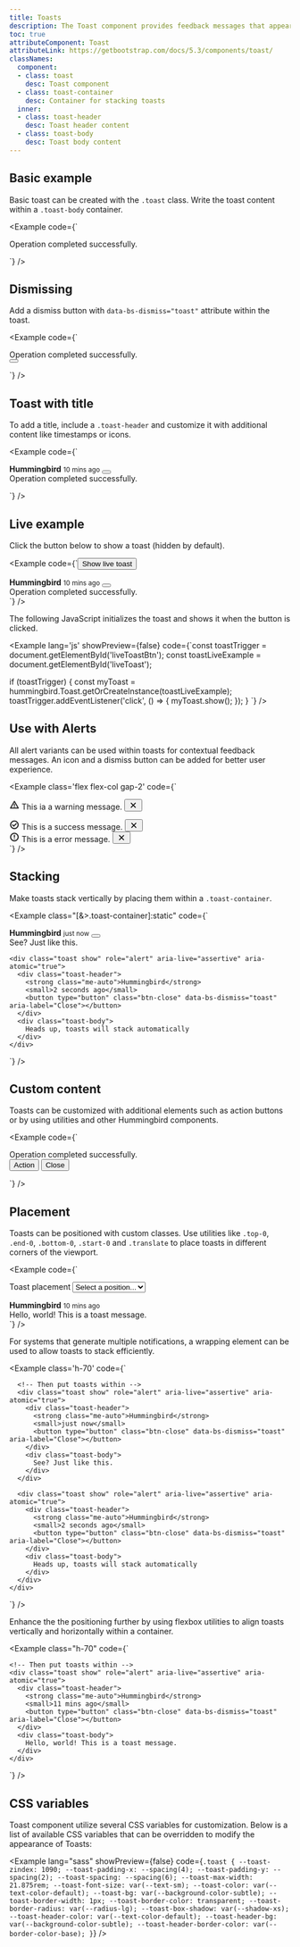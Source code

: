 ```yaml
---
title: Toasts
description: The Toast component provides feedback messages that appear temporarily at the edge of the viewport. They can display success, warning, error, or informational states using flexible styles.
toc: true
attributeComponent: Toast
attributeLink: https://getbootstrap.com/docs/5.3/components/toast/
classNames:
  component:
  - class: toast
    desc: Toast component
  - class: toast-container
    desc: Container for stacking toasts
  inner:
  - class: toast-header
    desc: Toast header content
  - class: toast-body
    desc: Toast body content
---
```


## Basic example

Basic toast can be created with the `.toast` class. Write the toast content within a `.toast-body` container.

<Example code={`<div class="toast show" role="alert" aria-live="assertive" aria-atomic="true">
    <div class="toast-body">
      Operation completed successfully.
    </div>
  </div>`} />

## Dismissing

Add a dismiss button with `data-bs-dismiss="toast"` attribute within the toast.

<Example code={`<div class="toast show" role="alert" aria-live="assertive" aria-atomic="true">
    <div class="flex">
      <div class="toast-body">
        Operation completed successfully.
      </div>
      <button type="button" class="btn-close m-auto me-2" data-bs-dismiss="toast" aria-label="Close"></button>
    </div>
  </div>`} />

## Toast with title

To add a title, include a `.toast-header` and customize it with additional content like timestamps or icons.

<Example code={`<div class="toast show" role="alert" aria-live="assertive" aria-atomic="true">
    <div class="toast-header">
      <strong class="me-auto">Hummingbird</strong>
      <small>10 mins ago</small>
      <button type="button" class="btn-close" data-bs-dismiss="toast" aria-label="Close"></button>
    </div>
    <div class="toast-body">
      Operation completed successfully.
    </div>
  </div>`} />


## Live example

Click the button below to show a toast (hidden by default).

<Example code={`<button type="button" class="btn btn-primary" id="liveToastBtn">Show live toast</button>

  <div class="toast-container fixed top-0 end-0 p-4">
    <div id="liveToast" class="toast" role="alert" aria-live="assertive" aria-atomic="true">
      <div class="toast-header">
        <strong class="me-auto">Hummingbird</strong>
        <small>10 mins ago</small>
        <button type="button" class="btn-close" data-bs-dismiss="toast" aria-label="Close"></button>
      </div>
      <div class="toast-body">
        Operation completed successfully.
      </div>
    </div>
  </div>`} />

The following JavaScript initializes the toast and shows it when the button is clicked.

<Example lang='js' showPreview={false} code={`const toastTrigger = document.getElementById('liveToastBtn');
  const toastLiveExample = document.getElementById('liveToast');

  if (toastTrigger) {
    const myToast = hummingbird.Toast.getOrCreateInstance(toastLiveExample);
    toastTrigger.addEventListener('click', () => {
      myToast.show();
    });
  }
`} />

## Use with Alerts

All alert variants can be used within toasts for contextual feedback messages. An icon and a dismiss button can be added for better user experience.

<Example class='flex flex-col gap-2' 
  code={`<div class="toast show" role="alert" aria-live="assertive" aria-atomic="true">
    <div class="alert alert-subtle-warning" role="alert">
      <svg class="alert-icon" xmlns="http://www.w3.org/2000/svg" width="18" height="18" viewBox="0 0 24 24"><path fill="currentColor" d="M2.725 21q-.275 0-.5-.137t-.35-.363t-.137-.488t.137-.512l9.25-16q.15-.25.388-.375T12 3t.488.125t.387.375l9.25 16q.15.25.138.513t-.138.487t-.35.363t-.5.137zm1.725-2h15.1L12 6zM12 18q.425 0 .713-.288T13 17t-.288-.712T12 16t-.712.288T11 17t.288.713T12 18m0-3q.425 0 .713-.288T13 14v-3q0-.425-.288-.712T12 10t-.712.288T11 11v3q0 .425.288.713T12 15m0-2.5" stroke-width="0.5" stroke="currentColor"/></svg>
      <span>This ia a warning message.</span>
      <button class='btn btn-icon btn-icon-warning ms-auto shrink-0' data-bs-dismiss="toast" >
        <svg xmlns="http://www.w3.org/2000/svg" width="16" height="16" viewBox="0 0 24 24"><path fill="currentColor" d="m12 13.4l-4.9 4.9q-.275.275-.7.275t-.7-.275t-.275-.7t.275-.7l4.9-4.9l-4.9-4.9q-.275-.275-.275-.7t.275-.7t.7-.275t.7.275l4.9 4.9l4.9-4.9q.275-.275.7-.275t.7.275t.275.7t-.275.7L13.4 12l4.9 4.9q.275.275.275.7t-.275.7t-.7.275t-.7-.275z" stroke-width="0.5" stroke="currentColor"/></svg>
      </button>
    </div>
  </div>
  <div class="toast show" role="alert" aria-live="assertive" aria-atomic="true">
    <div class="alert alert-outline-success" role="alert">
      <svg class="alert-icon" xmlns="http://www.w3.org/2000/svg" width="18" height="18" viewBox="0 0 24 24"><path fill="currentColor" d="m10.6 16.6l7.05-7.05l-1.4-1.4l-5.65 5.65l-2.85-2.85l-1.4 1.4zM12 22q-2.075 0-3.9-.788t-3.175-2.137T2.788 15.9T2 12t.788-3.9t2.137-3.175T8.1 2.788T12 2t3.9.788t3.175 2.137T21.213 8.1T22 12t-.788 3.9t-2.137 3.175t-3.175 2.138T12 22m0-2q3.35 0 5.675-2.325T20 12t-2.325-5.675T12 4T6.325 6.325T4 12t2.325 5.675T12 20m0-8" stroke-width="0.5" stroke="currentColor"/></svg>
      <span>This is a success message.</span>
      <button class='btn btn-sm btn-circle btn-outline-success ms-auto' data-bs-dismiss="toast">
        <svg xmlns="http://www.w3.org/2000/svg" width="16" height="16" viewBox="0 0 24 24"><path fill="currentColor" d="m12 13.4l-4.9 4.9q-.275.275-.7.275t-.7-.275t-.275-.7t.275-.7l4.9-4.9l-4.9-4.9q-.275-.275-.275-.7t.275-.7t.7-.275t.7.275l4.9 4.9l4.9-4.9q.275-.275.7-.275t.7.275t.275.7t-.275.7L13.4 12l4.9 4.9q.275.275.275.7t-.275.7t-.7.275t-.7-.275z" stroke-width="0.5" stroke="currentColor"/></svg>
      </button>
    </div>
  </div>
  <div class="toast show" role="alert" aria-live="assertive" aria-atomic="true">
    <div class="alert alert-danger" role="alert">
      <svg class="alert-icon" xmlns="http://www.w3.org/2000/svg" width="18" height="18" viewBox="0 0 24 24"><path fill="currentColor" d="M12 17q.425 0 .713-.288T13 16t-.288-.712T12 15t-.712.288T11 16t.288.713T12 17m-1-4h2V7h-2zm1 9q-2.075 0-3.9-.788t-3.175-2.137T2.788 15.9T2 12t.788-3.9t2.137-3.175T8.1 2.788T12 2t3.9.788t3.175 2.137T21.213 8.1T22 12t-.788 3.9t-2.137 3.175t-3.175 2.138T12 22m0-2q3.35 0 5.675-2.325T20 12t-2.325-5.675T12 4T6.325 6.325T4 12t2.325 5.675T12 20m0-8" stroke-width="0.5" stroke="currentColor"/></svg>
      <span>This is a error message.</span>
      <button class='btn btn-sm btn-circle btn-danger ms-auto' data-bs-dismiss="toast">
        <svg xmlns="http://www.w3.org/2000/svg" width="16" height="16" viewBox="0 0 24 24"><path fill="currentColor" d="m12 13.4l-4.9 4.9q-.275.275-.7.275t-.7-.275t-.275-.7t.275-.7l4.9-4.9l-4.9-4.9q-.275-.275-.275-.7t.275-.7t.7-.275t.7.275l4.9 4.9l4.9-4.9q.275-.275.7-.275t.7.275t.275.7t-.275.7L13.4 12l4.9 4.9q.275.275.275.7t-.275.7t-.7.275t-.7-.275z" stroke-width="0.5" stroke="currentColor"/></svg>
      </button>
    </div>
  </div>`} />

## Stacking

Make toasts stack vertically by placing them within a `.toast-container`.

<Example class="[&>.toast-container]:static" code={`<div class="toast-container">
    <div class="toast show" role="alert" aria-live="assertive" aria-atomic="true">
      <div class="toast-header">
        <strong class="me-auto">Hummingbird</strong>
        <small>just now</small>
        <button type="button" class="btn-close" data-bs-dismiss="toast" aria-label="Close"></button>
      </div>
      <div class="toast-body">
        See? Just like this.
      </div>
    </div>

    <div class="toast show" role="alert" aria-live="assertive" aria-atomic="true">
      <div class="toast-header">
        <strong class="me-auto">Hummingbird</strong>
        <small>2 seconds ago</small>
        <button type="button" class="btn-close" data-bs-dismiss="toast" aria-label="Close"></button>
      </div>
      <div class="toast-body">
        Heads up, toasts will stack automatically
      </div>
    </div>
  </div>`} />

## Custom content

Toasts can be customized with additional elements such as action buttons or by using utilities and other Hummingbird components.

<Example code={`<div class="toast show" role="alert" aria-live="assertive" aria-atomic="true">
    <div class="toast-body">
      Operation completed successfully.
    </div>
    <div class="border-t border-light py-2 px-3 flex justify-end gap-2">
      <button class="btn btn-sm btn-subtle-primary">Action</button>
      <button class="btn btn-sm btn-subtle-secondary">Close</button>
    </div>
  </div>`} />

## Placement

Toasts can be positioned with custom classes. Use utilities like `.top-0`, `.end-0`, `.bottom-0`, `.start-0` and `.translate` to place toasts in different corners of the viewport.

<Example code={`<form>
    <div class="form-field mb-4">
      <label for="selectToastPlacement" class="form-label">Toast placement</label>
      <select class="form-select-fill" id="selectToastPlacement">
        <option value="" selected>Select a position...</option>
        <option value="top-0 start-0">Top left</option>
        <option value="top-0 start-1/2 -translate-x-1/2">Top center</option>
        <option value="top-0 end-0">Top right</option>
        <option value="top-1/2 start-0 -translate-y-1/2">Middle left</option>
        <option value="top-1/2 start-1/2 -translate-1/2">Middle center</option>
        <option value="top-1/2 end-0 -translate-y-1/2">Middle right</option>
        <option value="bottom-0 start-0">Bottom left</option>
        <option value="bottom-0 start-1/2 -translate-x-1/2">Bottom center</option>
        <option value="bottom-0 end-0">Bottom right</option>
      </select>
    </div>
  </form>
  <div aria-live="polite" aria-atomic="true" class="bg-muted relative rounded-lg h-100">
    <div class="toast-container p-4" id="toastPlacement">
      <div class="toast show">
        <div class="toast-header">
          <strong class="me-auto">Hummingbird</strong>
          <small>10 mins ago</small>
        </div>
        <div class="toast-body">
          Hello, world! This is a toast message.
        </div>
      </div>
    </div>
  </div>`} />

For systems that generate multiple notifications, a wrapping element can be used to allow toasts to stack efficiently.

<Example class='h-70' code={`<div aria-live="polite" aria-atomic="true" class="relative">
    <!-- Position it: -->
    <!-- - .toast-container for spacing between toasts -->
    <!-- - .top-0 & .end-0 to position the toasts in the upper right corner -->
    <!-- - .p-4 to prevent the toasts from sticking to the edge of the container  -->
    <div class="toast-container top-0 end-0">

      <!-- Then put toasts within -->
      <div class="toast show" role="alert" aria-live="assertive" aria-atomic="true">
        <div class="toast-header">
          <strong class="me-auto">Hummingbird</strong>
          <small>just now</small>
          <button type="button" class="btn-close" data-bs-dismiss="toast" aria-label="Close"></button>
        </div>
        <div class="toast-body">
          See? Just like this.
        </div>
      </div>

      <div class="toast show" role="alert" aria-live="assertive" aria-atomic="true">
        <div class="toast-header">
          <strong class="me-auto">Hummingbird</strong>
          <small>2 seconds ago</small>
          <button type="button" class="btn-close" data-bs-dismiss="toast" aria-label="Close"></button>
        </div>
        <div class="toast-body">
          Heads up, toasts will stack automatically
        </div>
      </div>
    </div>
  </div>`} />

Enhance the the positioning further by using flexbox utilities to align toasts vertically and horizontally within a container.

<Example class="h-70" code={`<!-- Flexbox container for aligning the toasts -->
  <div aria-live="polite " aria-atomic="true" class="flex justify-center items-center w-full h-full">

    <!-- Then put toasts within -->
    <div class="toast show" role="alert" aria-live="assertive" aria-atomic="true">
      <div class="toast-header">
        <strong class="me-auto">Hummingbird</strong>
        <small>11 mins ago</small>
        <button type="button" class="btn-close" data-bs-dismiss="toast" aria-label="Close"></button>
      </div>
      <div class="toast-body">
        Hello, world! This is a toast message.
      </div>
    </div>
  </div>`} />

## CSS variables

Toast component utilize several CSS variables for customization. Below is a list of available CSS variables that can be overridden to modify the appearance of Toasts:

<Example lang="sass" showPreview={false} 
  code={`.toast {
    --toast-zindex: 1090;
    --toast-padding-x: --spacing(4);
    --toast-padding-y: --spacing(2);
    --toast-spacing: --spacing(6);
    --toast-max-width: 21.875rem;
    --toast-font-size: var(--text-sm);
    --toast-color: var(--text-color-default);
    --toast-bg: var(--background-color-subtle);
    --toast-border-width: 1px;
    --toast-border-color: transparent;
    --toast-border-radius: var(--radius-lg);
    --toast-box-shadow: var(--shadow-xs);
    --toast-header-color: var(--text-color-default);
    --toast-header-bg: var(--background-color-subtle);
    --toast-header-border-color: var(--border-color-base);
  }`} />
